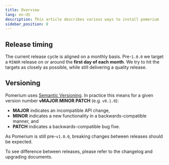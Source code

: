 ```yaml
---
title: Overview
lang: en-US
description: This article describes various ways to install pomerium
sidebar_position: 0
---
```



## Release timing

The current release cycle is aligned on a monthly basis. Pre-`1.0.0` we target a `MINOR` release on or around the **first day of each month**. We try to hit the targets as closely as possible, while still delivering a quality release.

## Versioning

Pomerium uses [Semantic Versioning](https://semver.org/). In practice this means for a given version number **vMAJOR**.**MINOR**.**PATCH** (e.g. `v0.1.0`):

- **MAJOR** indicates an incompatible API change,
- **MINOR** indicates a new functionality in a backwards-compatible manner, and
- **PATCH** indicates a backwards-compatible bug fixe.

As Pomerium is still pre-`v1.0.0`, breaking changes between releases should be expected.

To see difference between releases, please refer to the changelog and upgrading documents.
